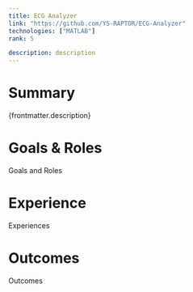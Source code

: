 ```yaml
---
title: ECG Analyzer
link: "https://github.com/YS-RAPTOR/ECG-Analyzer"
technologies: ["MATLAB"]
rank: 5

description: description
---
```


# Summary

{frontmatter.description}

# Goals & Roles

Goals and Roles

# Experience

Experiences

# Outcomes

Outcomes
